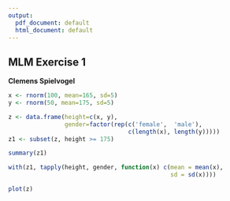 ```yaml
---
output:
  pdf_document: default
  html_document: default
---
```

## MLM Exercise 1 ##
**Clemens Spielvogel**

```r
x <- rnorm(100, mean=165, sd=5)
y <- rnorm(50, mean=175, sd=5)

z <- data.frame(height=c(x, y),
                gender=factor(rep(c('female',  'male'),
                                  c(length(x), length(y)))))
z1 <- subset(z, height >= 175)

summary(z1)

with(z1, tapply(height, gender, function(x) c(mean = mean(x),
                                              sd = sd(x))))

plot(z)
```


